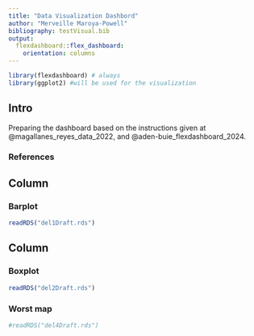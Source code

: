 ```yaml
---
title: "Data Visualization Dashbord"
author: "Merveille Maroya-Powell"
bibliography: testVisual.bib
output: 
  flexdashboard::flex_dashboard:
    orientation: columns
---
```



```r
library(flexdashboard) # always
library(ggplot2) #will be used for the visualization 
```

## Intro {.sidebar}

Preparing the dashboard based on the instructions given at @magallanes_reyes_data_2022, and @aden-buie_flexdashboard_2024.

### References
<div id="refs"></div>

## Column {data-width="450"}

### Barplot<!-- a title for plot -->

```r
readRDS("del1Draft.rds")
```

## Column {data-width="550"}

### Boxplot

```r
readRDS("del2Draft.rds")
```

### Worst map

```r
#readRDS("del4Draft.rds")
```
